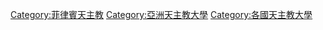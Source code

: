 [[Category:菲律賓天主教|Category:菲律賓天主教]]
[[Category:亞洲天主教大學|Category:亞洲天主教大學]]
[[Category:各國天主教大學|Category:各國天主教大學]]
